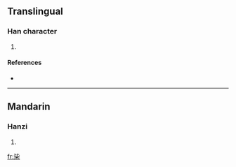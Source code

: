 ==Translingual==

===Han character===
{{Han char|rn=75|rad=木|as=04|sn=8|four=|canj=心心木 (PPD)}}

# {{defn|Han|sort=木04}}

====References====
* {{Han ref|kx=0514.270|dkj=14529|hdz=21168.010|uh=6788|ud=26504}}

----

==Mandarin==

===Hanzi===
{{cmn-hanzi|pin=[[bì]] ([[bi4]]), [[bìng]] ([[bing4]])|wg=pi<sup>4</sup>, ping<sup>4</sup>}}

# {{defn|Mandarin}}

[[fr:枈]]